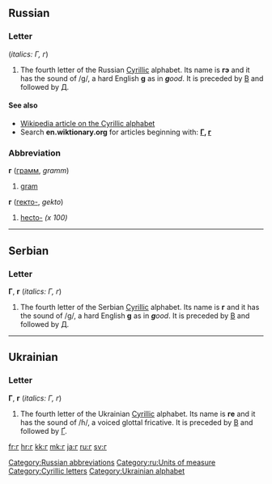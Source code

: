 {{wikipedia|Ge (Cyrillic)}}
{{also|г.|Г|ғ|Ғ|ґ|Ґ|r}}
{{also|Appendix:Variations of "g"}}
==Russian==

===Letter===
{{infl|ru|letter|lower case||upper case|Г}} (''italics: Г, г'')

# The fourth letter of the Russian [[Cyrillic]] alphabet. Its name is '''гэ''' {{IPAchar|(gɛ)}} and it has the sound of /g/, a hard English '''g''' as in '''''g'''ood''. It is preceded by [[в|В]] and followed by [[д|Д]].

====See also====
* [[w:Cyrillic alphabet|Wikipedia article on the Cyrillic alphabet]]
* Search '''en.wiktionary.org''' for articles beginning with: '''[http://en.wiktionary.org/w/index.php?title=Special%3AAllpages&from=%D0%93&namespace=0 Г], [http://en.wiktionary.org/w/index.php?title=Special%3AAllpages&from=%D0%B3&namespace=0 г]'''

===Abbreviation===
'''г''' ([[грамм]], ''gramm'')

# [[gram]]

'''г''' ([[гекто-]], ''gekto'')

# [[hecto-]] ''(x 100)''

[[Category:Russian abbreviations]]
[[Category:ru:Units of measure]]

----

==Serbian==

===Letter===
'''Г''', '''г''' (''italics: Г, г'')

# The fourth letter of the Serbian [[Cyrillic]] alphabet. Its name is '''г''' {{IPAchar|(gɛ)}} and it has the sound of /g/, a hard English '''g''' as in '''''g'''ood''. It is preceded by [[в|В]] and followed by [[д|Д]].

----

==Ukrainian==

===Letter===
'''Г''', '''г''' (''italics: Г, г'')

# The fourth letter of the Ukrainian [[Cyrillic]] alphabet. Its name is '''ге''' {{IPAchar|(ɦɛ)}} and it has the sound of /ɦ/, a voiced glottal fricative. It is preceded by [[в|В]] and followed by [[ґ|Ґ]].

[[Category:Cyrillic letters]]
[[Category:Ukrainian alphabet]]

[[fr:г]]
[[hr:г]]
[[kk:г]]
[[mk:г]]
[[ja:г]]
[[ru:г]]
[[sv:г]]